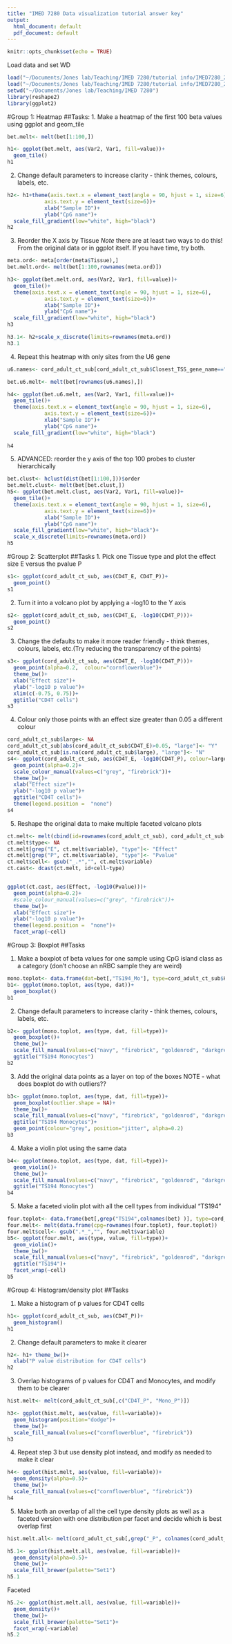 ```yaml
---
title: "IMED 7280 Data visualization tutorial answer key"
output:
  html_document: default
  pdf_document: default
---
```


```r
knitr::opts_chunk$set(echo = TRUE)
```

Load data and set WD

```r
load("~/Documents/Jones lab/Teaching/IMED 7280/tutorial info/IMED7280_2019_datavis_data.rdata")
load("~/Documents/Jones lab/Teaching/IMED 7280/tutorial info/IMED7280_2019_datavis_example.rdata")
setwd("~/Documents/Jones lab/Teaching/IMED 7280")
library(reshape2)
library(ggplot2)
```
#Group 1: Heatmap
##Tasks:
1.	Make a heatmap of the first 100 beta values using ggplot and geom_tile



```r
bet.melt<- melt(bet[1:100,])

h1<- ggplot(bet.melt, aes(Var2, Var1, fill=value))+
  geom_tile()
h1
```


2.	Change default parameters to increase clarity - think themes, colours, labels, etc. 

```r
h2<- h1+theme(axis.text.x = element_text(angle = 90, hjust = 1, size=6),
            axis.text.y = element_text(size=6))+
            xlab("Sample ID")+ 
            ylab("CpG name")+
  scale_fill_gradient(low="white", high="black")
h2
```

3.	Reorder the X axis by Tissue
*Note* there are at least two ways to do this! From the original data or in ggplot itself. If you have time, try both. 
```r
meta.ord<- meta[order(meta$Tissue),]
bet.melt.ord<- melt(bet[1:100,rownames(meta.ord)])

h3<- ggplot(bet.melt.ord, aes(Var2, Var1, fill=value))+
  geom_tile()+
  theme(axis.text.x = element_text(angle = 90, hjust = 1, size=6),
            axis.text.y = element_text(size=6))+
            xlab("Sample ID")+ 
            ylab("CpG name")+
  scale_fill_gradient(low="white", high="black")
h3

h3.1<- h2+scale_x_discrete(limits=rownames(meta.ord))
h3.1
```

4.	Repeat this heatmap with only sites from the U6 gene

```r
u6.names<- cord_adult_ct_sub[cord_adult_ct_sub$Closest_TSS_gene_name=="U6",]

bet.u6.melt<- melt(bet[rownames(u6.names),])

h4<- ggplot(bet.u6.melt, aes(Var2, Var1, fill=value))+
  geom_tile()+
  theme(axis.text.x = element_text(angle = 90, hjust = 1, size=6),
            axis.text.y = element_text(size=6))+
            xlab("Sample ID")+ 
            ylab("CpG name")+
  scale_fill_gradient(low="white", high="black")
  
h4  
```

5. ADVANCED: reorder the y axis of the top 100 probes to cluster hierarchically

```r
bet.clust<- hclust(dist(bet[1:100,]))$order
bet.melt.clust<- melt(bet[bet.clust,])
h5<- ggplot(bet.melt.clust, aes(Var2, Var1, fill=value))+
  geom_tile()+
  theme(axis.text.x = element_text(angle = 90, hjust = 1, size=6),
            axis.text.y = element_text(size=6))+
            xlab("Sample ID")+ 
            ylab("CpG name")+
  scale_fill_gradient(low="white", high="black")+
  scale_x_discrete(limits=rownames(meta.ord))
h5
```

#Group 2: Scatterplot
##Tasks
1. Pick one Tissue type and plot the effect size E versus the pvalue P
```r

s1<- ggplot(cord_adult_ct_sub, aes(CD4T_E, CD4T_P))+
  geom_point()
s1
```

2. Turn it into a volcano plot by applying a -log10 to the Y axis
```r
s2<- ggplot(cord_adult_ct_sub, aes(CD4T_E, -log10(CD4T_P)))+
  geom_point()
s2
```

3. Change the defaults to make it more reader friendly - think themes, colours, labels, etc.(Try reducing the transparency of the points)
```r
s3<- ggplot(cord_adult_ct_sub, aes(CD4T_E, -log10(CD4T_P)))+
  geom_point(alpha=0.2,  colour="cornflowerblue")+
  theme_bw()+
  xlab("Effect size")+
  ylab("-log10 p value")+
  xlim(c(-0.75, 0.75))+
  ggtitle("CD4T cells")
s3  
```

4. Colour only those points with an effect size greater than 0.05 a different colour
```r
cord_adult_ct_sub$large<- NA
cord_adult_ct_sub[abs(cord_adult_ct_sub$CD4T_E)>0.05, "large"]<- "Y"
cord_adult_ct_sub[is.na(cord_adult_ct_sub$large), "large"]<- "N"
s4<- ggplot(cord_adult_ct_sub, aes(CD4T_E, -log10(CD4T_P), colour=large))+
  geom_point(alpha=0.2)+
  scale_colour_manual(values=c("grey", "firebrick"))+
  theme_bw()+
  xlab("Effect size")+
  ylab("-log10 p value")+
  ggtitle("CD4T cells")+
  theme(legend.position =  "none")
s4
```

5. Reshape the original data to make multiple faceted volcano plots

```r
ct.melt<- melt(cbind(id=rownames(cord_adult_ct_sub), cord_adult_ct_sub[,1:12]))
ct.melt$type<- NA
ct.melt[grep("E", ct.melt$variable), "type"]<- "Effect"
ct.melt[grep("P", ct.melt$variable), "type"]<- "Pvalue"
ct.melt$cell<- gsub("_.*","", ct.melt$variable)
ct.cast<- dcast(ct.melt, id+cell~type)


ggplot(ct.cast, aes(Effect, -log10(Pvalue)))+
  geom_point(alpha=0.2)+
  #scale_colour_manual(values=c("grey", "firebrick"))+
  theme_bw()+
  xlab("Effect size")+
  ylab("-log10 p value")+
  theme(legend.position =  "none")+
  facet_wrap(~cell)

```

#Group 3: Boxplot
##Tasks

1. Make a boxplot of beta values for one sample using CpG island class as a category (don't choose an nRBC sample they are weird)
```r
mono.toplot<- data.frame(dat=bet[,"TS194_Mo"], type=cord_adult_ct_sub$HIL_CpG_class)
b1<- ggplot(mono.toplot, aes(type, dat))+
  geom_boxplot()
b1
```

2. Change default parameters to increase clarity - think themes, colours, labels, etc.
```r
b2<- ggplot(mono.toplot, aes(type, dat, fill=type))+
  geom_boxplot()+
  theme_bw()+
  scale_fill_manual(values=c("navy", "firebrick", "goldenrod", "darkgreen"))+
  ggtitle("TS194 Monocytes")
b2
```

3. Add the original data points as a layer on top of the boxes 
NOTE - what does boxplot do with outliers??
```r
b3<- ggplot(mono.toplot, aes(type, dat, fill=type))+
  geom_boxplot(outlier.shape = NA)+
  theme_bw()+
  scale_fill_manual(values=c("navy", "firebrick", "goldenrod", "darkgreen"))+
  ggtitle("TS194 Monocytes")+
  geom_point(colour="grey", position="jitter", alpha=0.2)
b3
```

4. Make a violin plot using the same data
```r
b4<- ggplot(mono.toplot, aes(type, dat, fill=type))+
  geom_violin()+
  theme_bw()+
  scale_fill_manual(values=c("navy", "firebrick", "goldenrod", "darkgreen"))+
  ggtitle("TS194 Monocytes")
b4
```

5. Make a faceted violin plot with all the cell types from individual "TS194"
```r

four.toplot<- data.frame(bet[,grep("TS194",colnames(bet) )], type=cord_adult_ct_sub$HIL_CpG_class)
four.melt<- melt(data.frame(cpg=rownames(four.toplot), four.toplot))
four.melt$cell<- gsub(".*_","", four.melt$variable)
b5<- ggplot(four.melt, aes(type, value, fill=type))+
  geom_violin()+
  theme_bw()+
  scale_fill_manual(values=c("navy", "firebrick", "goldenrod", "darkgreen"))+
  ggtitle("TS194")+
  facet_wrap(~cell)
b5

```


#Group 4: Histogram/density plot
##Tasks

1. Make a histogram of p values for CD4T cells
```r
h1<- ggplot(cord_adult_ct_sub, aes(CD4T_P))+
  geom_histogram()
h1
```

2. Change default parameters to make it clearer

```r
h2<- h1+ theme_bw()+
  xlab("P value distribution for CD4T cells")
h2


```

3. Overlap histograms of p values for CD4T and Monocytes, and modify them to be clearer
```r
hist.melt<- melt(cord_adult_ct_sub[,c("CD4T_P", "Mono_P")])

h3<- ggplot(hist.melt, aes(value, fill=variable))+
  geom_histogram(position="dodge")+
  theme_bw()+
  scale_fill_manual(values=c("cornflowerblue", "firebrick"))
h3

```

4. Repeat step 3 but use density plot instead, and modify as needed to make it clear

```r
h4<- ggplot(hist.melt, aes(value, fill=variable))+
  geom_density(alpha=0.5)+
  theme_bw()+
  scale_fill_manual(values=c("cornflowerblue", "firebrick"))
h4
```

5. Make both an overlap of all the cell type density plots as well as a faceted version with one distribution per facet and decide which is best
overlap first
```r
hist.melt.all<- melt(cord_adult_ct_sub[,grep("_P", colnames(cord_adult_ct_sub))])

h5.1<- ggplot(hist.melt.all, aes(value, fill=variable))+
  geom_density(alpha=0.5)+
  theme_bw()+
  scale_fill_brewer(palette="Set1")
h5.1

```

Faceted
```r
h5.2<- ggplot(hist.melt.all, aes(value, fill=variable))+
  geom_density()+
  theme_bw()+
  scale_fill_brewer(palette="Set1")+
  facet_wrap(~variable)
h5.2

```
